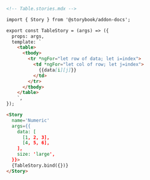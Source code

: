 ```md
<!-- Table.stories.mdx -->

import { Story } from '@storybook/addon-docs';

export const TableStory = (args) => ({
  props: args,
  template: `
    <table>
      <tbody>
        <tr *ngFor="let row of data; let i=index">
          <td *ngFor="let col of row; let j=index">
            {{data[i][j]}}
          </td>
        </tr>
      </tbody>
    </table>
    `,
});

<Story
  name='Numeric'
  args={{
    data: [
      [1, 2, 3],
      [4, 5, 6],
    ],
    size: 'large',
  }}>
  {TableStory.bind({})}
</Story>
```